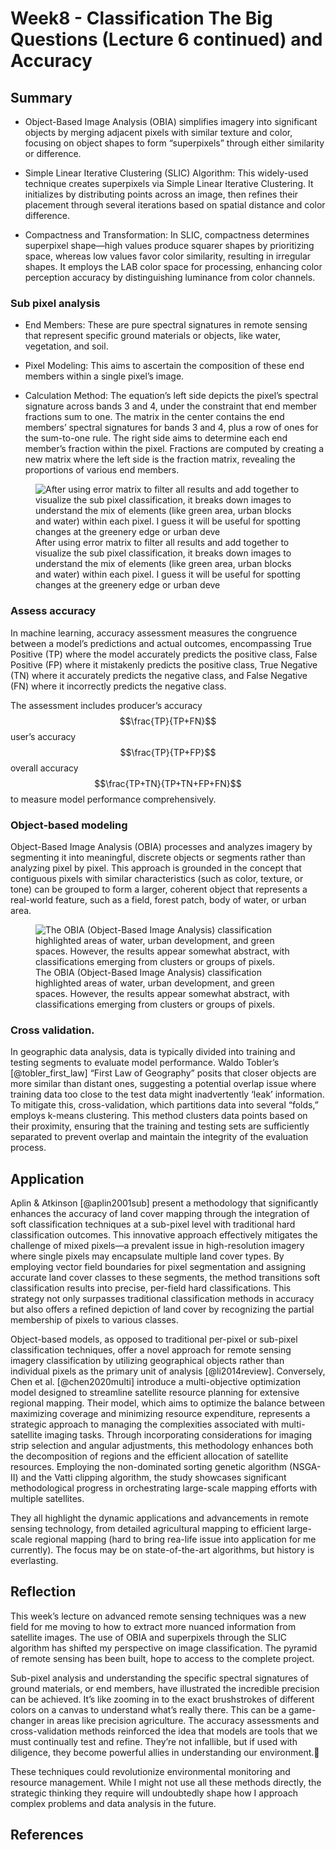 # Week8 - Classification The Big Questions (Lecture 6 continued) and Accuracy {.unnumbered}

## Summary

-   Object-Based Image Analysis (OBIA) simplifies imagery into significant objects by merging adjacent pixels with similar texture and color, focusing on object shapes to form "superpixels" through either similarity or difference.

-   Simple Linear Iterative Clustering (SLIC) Algorithm: This widely-used technique creates superpixels via Simple Linear Iterative Clustering. It initializes by distributing points across an image, then refines their placement through several iterations based on spatial distance and color difference.

-   Compactness and Transformation: In SLIC, compactness determines superpixel shape—high values produce squarer shapes by prioritizing space, whereas low values favor color similarity, resulting in irregular shapes. It employs the LAB color space for processing, enhancing color perception accuracy by distinguishing luminance from color channels.

### Sub pixel analysis

-   End Members: These are pure spectral signatures in remote sensing that represent specific ground materials or objects, like water, vegetation, and soil.

-   Pixel Modeling: This aims to ascertain the composition of these end members within a single pixel's image.

-   Calculation Method: The equation's left side depicts the pixel's spectral signature across bands 3 and 4, under the constraint that end member fractions sum to one. The matrix in the center contains the end members' spectral signatures for bands 3 and 4, plus a row of ones for the sum-to-one rule. The right side aims to determine each end member's fraction within the pixel. Fractions are computed by creating a new matrix where the left side is the fraction matrix, revealing the proportions of various end members.

![After using error matrix to filter all results and add together to visualize the sub pixel classification, it breaks down images to understand the mix of elements (like green area, urban blocks and water) within each pixel. I guess it will be useful for spotting changes at the greenery edge or urban deve](./asset/screenshot/week008/sub-pixel.png)

### Assess accuracy

In machine learning, accuracy assessment measures the congruence between a model's predictions and actual outcomes, encompassing True Positive (TP) where the model accurately predicts the positive class, False Positive (FP) where it mistakenly predicts the positive class, True Negative (TN) where it accurately predicts the negative class, and False Negative (FN) where it incorrectly predicts the negative class.

The assessment includes producer's accuracy $$\frac{TP}{TP+FN}$$ user's accuracy $$\frac{TP}{TP+FP}$$ overall accuracy $$\frac{TP+TN}{TP+TN+FP+FN}$$ to measure model performance comprehensively.

### Object-based modeling

Object-Based Image Analysis (OBIA) processes and analyzes imagery by segmenting it into meaningful, discrete objects or segments rather than analyzing pixel by pixel. This approach is grounded in the concept that contiguous pixels with similar characteristics (such as color, texture, or tone) can be grouped to form a larger, coherent object that represents a real-world feature, such as a field, forest patch, body of water, or urban area.

![The OBIA (Object-Based Image Analysis) classification highlighted areas of water, urban development, and green spaces. However, the results appear somewhat abstract, with classifications emerging from clusters or groups of pixels.](./asset/screenshot/week008/ob_2.png)

### Cross validation.

In geographic data analysis, data is typically divided into training and testing segments to evaluate model performance. Waldo Tobler's [@tobler_first_law] "First Law of Geography" posits that closer objects are more similar than distant ones, suggesting a potential overlap issue where training data too close to the test data might inadvertently 'leak' information. To mitigate this, cross-validation, which partitions data into several "folds," employs k-means clustering. This method clusters data points based on their proximity, ensuring that the training and testing sets are sufficiently separated to prevent overlap and maintain the integrity of the evaluation process.

## Application

Aplin & Atkinson [@aplin2001sub] present a methodology that significantly enhances the accuracy of land cover mapping through the integration of soft classification techniques at a sub-pixel level with traditional hard classification outcomes. This innovative approach effectively mitigates the challenge of mixed pixels—a prevalent issue in high-resolution imagery where single pixels may encapsulate multiple land cover types. By employing vector field boundaries for pixel segmentation and assigning accurate land cover classes to these segments, the method transitions soft classification results into precise, per-field hard classifications. This strategy not only surpasses traditional classification methods in accuracy but also offers a refined depiction of land cover by recognizing the partial membership of pixels to various classes.

Object-based models, as opposed to traditional per-pixel or sub-pixel classification techniques, offer a novel approach for remote sensing imagery classification by utilizing geographical objects rather than individual pixels as the primary unit of analysis [@li2014review]. Conversely, Chen et al. [@chen2020multi] introduce a multi-objective optimization model designed to streamline satellite resource planning for extensive regional mapping. Their model, which aims to optimize the balance between maximizing coverage and minimizing resource expenditure, represents a strategic approach to managing the complexities associated with multi-satellite imaging tasks. Through incorporating considerations for imaging strip selection and angular adjustments, this methodology enhances both the decomposition of regions and the efficient allocation of satellite resources. Employing the non-dominated sorting genetic algorithm (NSGA-II) and the Vatti clipping algorithm, the study showcases significant methodological progress in orchestrating large-scale mapping efforts with multiple satellites.

They all highlight the dynamic applications and advancements in remote sensing technology, from detailed agricultural mapping to efficient large-scale regional mapping (hard to bring rea-life issue into application for me currently). The focus may be on state-of-the-art algorithms, but history is everlasting.

## Reflection

This week's lecture on advanced remote sensing techniques was a new field for me moving to how to extract more nuanced information from satellite images. The use of OBIA and superpixels through the SLIC algorithm has shifted my perspective on image classification. The pyramid of remote sensing has been built, hope to access to the complete project.

Sub-pixel analysis and understanding the specific spectral signatures of ground materials, or end members, have illustrated the incredible precision can be achieved. It's like zooming in to the exact brushstrokes of different colors on a canvas to understand what’s really there. This can be a game-changer in areas like precision agriculture. The accuracy assessments and cross-validation methods reinforced the idea that models are tools that we must continually test and refine. They’re not infallible, but if used with diligence, they become powerful allies in understanding our environment.🌳

These techniques could revolutionize environmental monitoring and resource management. While I might not use all these methods directly, the strategic thinking they require will undoubtedly shape how I approach complex problems and data analysis in the future.

## **References**
